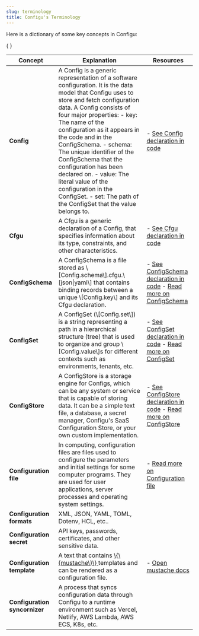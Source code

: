 ```yaml
---
slug: terminology
title: Configu's Terminology
---
```


Here is a dictionary of some key concepts in Configu:

<div className="table-wrapper">

  <table>
    {
    <thead>
      <tr>
        <th>Concept</th>
        <th>Explanation</th>
        <th>Resources</th>
      </tr>
    </thead>
    }
    <tbody>
      <tr>
        <td>
          <strong>Config</strong>
        </td>
        <td>
          A Config is a generic representation of a software configuration. It is the data model that Configu uses to store and fetch configuration data. A Config consists of four major properties:
          - key: The name of the configuration as it appears in the code and in the ConfigSchema.
          - schema: The unique identifier of the ConfigSchema that the configuration has been declared on.
          - value: The literal value of the configuration in the ConfigSet.
          - set: The path of the ConfigSet that the value belongs to.
        </td>
        <td>
          - <a href="https://github.com/configu/configu/blob/main/types/Config.ts" target="_blank">See Config declaration in code</a>
        </td>
      </tr>
      <tr>
        <td>
          <strong>Cfgu</strong>
        </td>
        <td>
          A Cfgu is a generic declaration of a Config, that specifies information about its type, constraints, and other characteristics.
        </td>
        <td>
          - <a href="https://github.com/configu/configu/blob/main/types/Cfgu.ts" target="_blank">See Cfgu declaration in code</a>
        </td>
      </tr>
      <tr>
        <td>
          <strong>ConfigSchema</strong>
        </td>
        <td>
          A ConfigSchema is a file stored as \[Config.schema\].cfgu.\[json|yaml\] that contains binding records between a unique \[Config.key\] and its Cfgu declaration.
        </td>
        <td>
          - <a href="https://github.com/configu/configu/blob/main/types/ConfigSchema.ts" target="_blank">See ConfigSchema declaration in code</a>
          - <a href="/docs/config-schema">Read more on ConfigSchema</a>
        </td>
      </tr>
      <tr>
        <td>
          <strong>ConfigSet</strong>
        </td>
        <td>
          A ConfigSet (\[Config.set\]) is a string representing a path in a hierarchical structure (tree) that is used to organize and group \[Config.value\]s for different contexts such as environments, tenants, etc.
        </td>
        <td>
          - <a href="https://github.com/configu/configu/blob/main/types/ConfigSet.ts" target="_blank">See ConfigSet declaration in code</a>
          - <a href="/docs/config-set">Read more on ConfigSet</a>
        </td>
      </tr>
      <tr>
        <td>
          <strong>ConfigStore</strong>
        </td>
        <td>
          A ConfigStore is a storage engine for Configs, which can be any system or service that is capable of storing data. It can be a simple text file, a database, a secret manager, Configu's SaaS Configuration Store, or your own custom implementation.
        </td>
        <td>
          - <a href="https://github.com/configu/configu/blob/main/types/ConfigStore.ts" target="_blank">See ConfigStore declaration in code</a>
          - <a href="/docs/config-store">Read more on ConfigStore</a>
        </td>
      </tr>
      <tr>
        <td>
          <strong>Configuration file</strong>
        </td>
        <td>
          In computing, configuration files are files used to configure the parameters and initial settings for some computer programs. They are used for user applications, server processes and operating system settings.
        </td>
        <td>
          - <a href="https://en.wikipedia.org/wiki/Configuration_file" target="_blank">Read more on Configuration file</a>
        </td>
      </tr>
      <tr>
        <td>
          <strong>Configuration formats</strong>
        </td>
        <td>
          XML, JSON, YAML, TOML, Dotenv, HCL, etc..
        </td>
      </tr>
      <tr>
        <td>
          <strong>Configuration secret</strong>
        </td>
        <td>
          API keys, passwords, certificates, and other sensitive data.
        </td>
      </tr>
      <tr>
        <td>
          <strong>Configuration template</strong>
        </td>
        <td>
          A text that contains <a href="https://mustache.github.io/">
          \{\{mustache\}\}
          </a> templates and can be rendered as a configuration file.
        </td>
        <td>
          - <a href="https://mustache.github.io/" target="_blank">Open mustache docs</a>
        </td>
      </tr>
      <tr>
        <td>
          <strong>Configuration syncornizer</strong>
        </td>
        <td>
          A process that syncs configuration data through Configu to a runtime environment such as Vercel, Netlify, AWS Lambda, AWS ECS, K8s, etc.
        </td>
      </tr>
    </tbody>
  </table>
</div>
